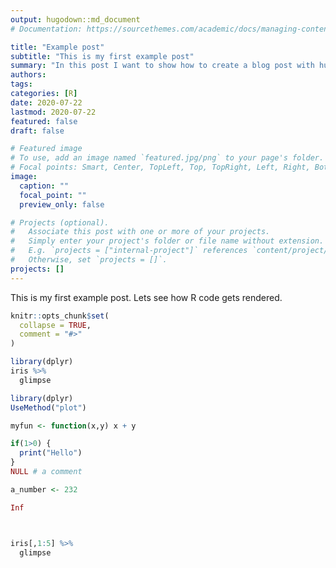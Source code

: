 ```yaml
---
output: hugodown::md_document
# Documentation: https://sourcethemes.com/academic/docs/managing-content/

title: "Example post"
subtitle: "This is my first example post"
summary: "In this post I want to show how to create a blog post with hugodown"
authors: 
tags: 
categories: [R]
date: 2020-07-22
lastmod: 2020-07-22
featured: false
draft: false

# Featured image
# To use, add an image named `featured.jpg/png` to your page's folder.
# Focal points: Smart, Center, TopLeft, Top, TopRight, Left, Right, BottomLeft, Bottom, BottomRight.
image:
  caption: ""
  focal_point: ""
  preview_only: false

# Projects (optional).
#   Associate this post with one or more of your projects.
#   Simply enter your project's folder or file name without extension.
#   E.g. `projects = ["internal-project"]` references `content/project/deep-learning/index.md`.
#   Otherwise, set `projects = []`.
projects: []
---
```


This is my first example post. Lets see how R code gets rendered.

```r
knitr::opts_chunk$set(
  collapse = TRUE,
  comment = "#>"
)
```

```r
library(dplyr)
iris %>% 
  glimpse
```



```r
library(dplyr)
UseMethod("plot")

myfun <- function(x,y) x + y

if(1>0) {
  print("Hello")
}
NULL # a comment

a_number <- 232

Inf



iris[,1:5] %>% 
  glimpse
```





